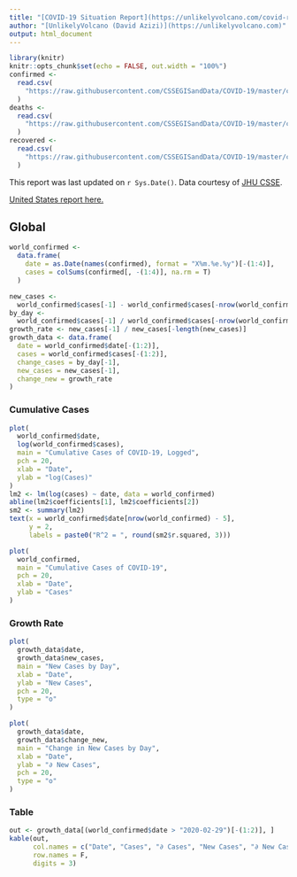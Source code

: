 ```yaml
---
title: "[COVID-19 Situation Report](https://unlikelyvolcano.com/covid-report.html)"
author: "[UnlikelyVolcano (David Azizi)](https://unlikelyvolcano.com)"
output: html_document
---
```


```r
library(knitr)
knitr::opts_chunk$set(echo = FALSE, out.width = "100%")
confirmed <-
  read.csv(
    "https://raw.githubusercontent.com/CSSEGISandData/COVID-19/master/csse_covid_19_data/csse_covid_19_time_series/time_series_19-covid-Confirmed.csv"
  )
deaths <-
  read.csv(
    "https://raw.githubusercontent.com/CSSEGISandData/COVID-19/master/csse_covid_19_data/csse_covid_19_time_series/time_series_19-covid-Deaths.csv"
  )
recovered <-
  read.csv(
    "https://raw.githubusercontent.com/CSSEGISandData/COVID-19/master/csse_covid_19_data/csse_covid_19_time_series/time_series_19-covid-Recovered.csv"
  )
```

This report was last updated on `r Sys.Date()`. Data courtesy of [JHU CSSE](https://systems.jhu.edu/research/public-health/ncov/).

[United States report here.](https://unlikelyvolcano.com/covid-us.html)

## Global {.tabset}

```r
world_confirmed <-
  data.frame(
    date = as.Date(names(confirmed), format = "X%m.%e.%y")[-(1:4)],
    cases = colSums(confirmed[, -(1:4)], na.rm = T)
  )

new_cases <-
  world_confirmed$cases[-1] - world_confirmed$cases[-nrow(world_confirmed)]
by_day <-
  world_confirmed$cases[-1] / world_confirmed$cases[-nrow(world_confirmed)]
growth_rate <- new_cases[-1] / new_cases[-length(new_cases)]
growth_data <- data.frame(
  date = world_confirmed$date[-(1:2)],
  cases = world_confirmed$cases[-(1:2)],
  change_cases = by_day[-1],
  new_cases = new_cases[-1],
  change_new = growth_rate
)
```

### Cumulative Cases
```r
plot(
  world_confirmed$date,
  log(world_confirmed$cases),
  main = "Cumulative Cases of COVID-19, Logged",
  pch = 20,
  xlab = "Date",
  ylab = "log(Cases)"
)
lm2 <- lm(log(cases) ~ date, data = world_confirmed)
abline(lm2$coefficients[1], lm2$coefficients[2])
sm2 <- summary(lm2)
text(x = world_confirmed$date[nrow(world_confirmed) - 5],
     y = 2,
     labels = paste0("R^2 = ", round(sm2$r.squared, 3)))
```

```r
plot(
  world_confirmed,
  main = "Cumulative Cases of COVID-19",
  pch = 20,
  xlab = "Date",
  ylab = "Cases"
)
```

### Growth Rate

```r
plot(
  growth_data$date,
  growth_data$new_cases,
  main = "New Cases by Day",
  xlab = "Date",
  ylab = "New Cases",
  pch = 20,
  type = "o"
)
```

```r
plot(
  growth_data$date,
  growth_data$change_new,
  main = "Change in New Cases by Day",
  xlab = "Date",
  ylab = "∂ New Cases",
  pch = 20,
  type = "o"
)
```

### Table

```r
out <- growth_data[(world_confirmed$date > "2020-02-29")[-(1:2)], ]
kable(out,
      col.names = c("Date", "Cases", "∂ Cases", "New Cases", "∂ New Cases"),
      row.names = F,
      digits = 3)
```





<script>var clicky_site_ids = clicky_site_ids || []; clicky_site_ids.push(101237072);</script>
<script async src="//static.getclicky.com/js"></script>
<noscript><p><img alt="Clicky" width="1" height="1" src="//in.getclicky.com/101237072ns.gif" /></p></noscript>




<!-- ## Global {.tabset} -->

<!-- ```{r world} -->
<!-- world <- -->
<!--   data.frame(date = as.Date(names(confirmed), format = "X%m.%e.%y")[-(1:4)], -->
<!--              cases = colSums(confirmed[, -(1:4)])) -->
<!-- ``` -->


<!-- ### Total Cases -->

<!-- ```{r world:total} -->
<!-- plot(world, main = "Cases of COVID-19", pch = 20) -->
<!-- ``` -->

<!-- ### Exponential Fit -->

<!-- ```{r world:logged} -->
<!-- plot( -->
<!--   world$date, -->
<!--   log(world$cases), -->
<!--   main = "Log Cases of COVID-19", -->
<!--   pch = 20, -->
<!--   xlab = "Date", -->
<!--   ylab = "log(Cases)" -->
<!-- ) -->
<!-- lm2 <- lm(log(cases) ~ date, data = world) -->
<!-- abline(lm2$coefficients[1], lm2$coefficients[2]) -->
<!-- sm2 <- summary(lm2) -->
<!-- text( -->
<!--   x = world$date[nrow(world) - 5], -->
<!--   y = 7, -->
<!--   labels = paste0("R^2 = ", round(sm1$r.squared, 3)) -->
<!-- ) -->
<!-- ``` -->

<!-- ### Growth Rate -->

<!-- ```{r world:growth} -->
<!-- new_cases <- (world$cases[-1] - world$cases[-nrow(world)]) -->
<!-- by_day <- world$cases[-1] / world$cases[-nrow(world)] -->
<!-- growth_rate <- new_cases[-1] / new_cases[-length(new_cases)] -->
<!-- out <- cbind(Date = paste(world$date[world$date > "2020-02-29"]), -->
<!--              Cases = world$cases[world$date > "2020-02-29"], -->
<!--              `∂ Cases` = round(by_day[(world$date > "2020-02-29")[-1]], 3), -->
<!--              `New Cases` = new_cases[(world$date > "2020-02-29")[-1]], -->
<!--              `∂ New Cases` = round(growth_rate[(world$date > "2020-02-29")[-(1:2)]], 3)) -->
<!-- kable(out) -->
<!-- ``` -->
